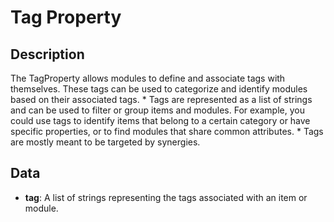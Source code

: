 # Tag Property

## Description

  
The TagProperty allows modules to define and associate tags with themselves. These tags can be usedto categorize and identify modules based on their associated tags. *Tags are represented as a list of strings and can be used to filter or group items and modules. For example,you could use tags to identify items that belong to a certain category or have specific properties, or tofind modules that share common attributes. *Tags are mostly meant to be targeted by synergies.

## Data

- **tag**:  A list of strings representing the tags associated with an item or module.

